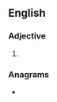 ==English==

===Adjective===
{{head|en|superlative adjective}}

# {{en-superlative of|fiddly}}

===Anagrams===
* {{anagrams|en|a=ddefiilst|fiddleist}}